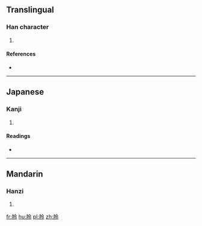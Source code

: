 ==Translingual==

===Han character===
{{Han char|rn=74|rad=月|as=05|sn=9|four=|canj=月人戈戈 (BOII)|ids=⿰[[月]][[令]]}}

# {{defn|Han|sort=月05}}

====References====
* {{Han ref|kx=0505.050|dkj=14348|dj=0883.190|hdz=32062.010|uh=670E|ud=26382}}

----

==Japanese==

===Kanji===
{{ja-kanji|grade=|rs=月05}}

# {{defn|lang=ja|sort=月05}}

====Readings====
* {{ja-readings|on=[[れい]] (rei), [[りょう]] (ryō)|kun=[[つきのうしいにかり]] (tsukinoushiinikari)}}

----

==Mandarin==

===Hanzi===
{{cmn-hanzi|pin=[[líng]] ([[ling2]])|wg=ling<sup>2</sup>}}

# {{defn|lang=cmn|sort=月05}}

[[fr:朎]]
[[hu:朎]]
[[pl:朎]]
[[zh:朎]]